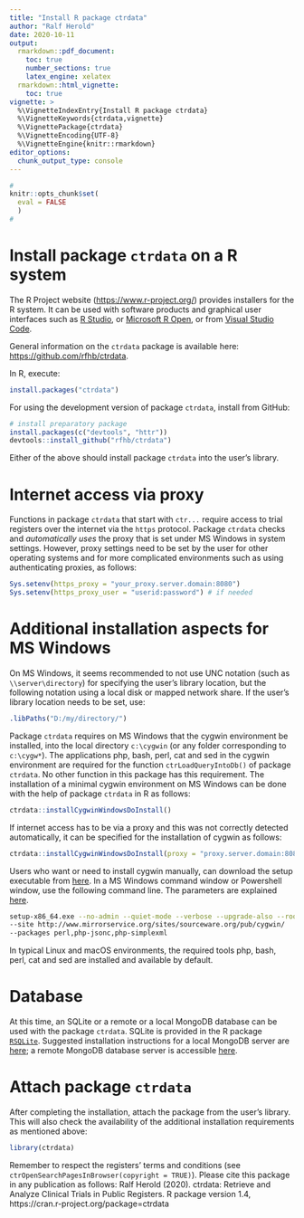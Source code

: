 ```yaml
---
title: "Install R package ctrdata"
author: "Ralf Herold"
date: 2020-10-11
output:
  rmarkdown::pdf_document:
    toc: true
    number_sections: true
    latex_engine: xelatex
  rmarkdown::html_vignette: 
    toc: true
vignette: >
  %\VignetteIndexEntry{Install R package ctrdata}
  %\VignetteKeywords{ctrdata,vignette}
  %\VignettePackage{ctrdata}
  %\VignetteEncoding{UTF-8}
  %\VignetteEngine{knitr::rmarkdown}
editor_options: 
  chunk_output_type: console
---
```


```r
#
knitr::opts_chunk$set(
  eval = FALSE
  )
#
```

# Install package `ctrdata` on a R system

The R Project website ([https://www.r-project.org/](https://www.r-project.org/)) provides installers for the R system. It can be used with software products and graphical user interfaces such as [R Studio](https://www.rstudio.com/products/RStudio/), or [Microsoft R Open](https://mran.microsoft.com/open/), or from [Visual Studio Code](https://marketplace.visualstudio.com/search?term=R&target=VSCode&category=All%20categories&sortBy=Relevance). 

General information on the `ctrdata` package is available here: [https://github.com/rfhb/ctrdata](https://github.com/rfhb/ctrdata). 

In R, execute: 

```r
install.packages("ctrdata")
```

For using the development version of package `ctrdata`, install from GitHub: 

```r
# install preparatory package
install.packages(c("devtools", "httr"))
devtools::install_github("rfhb/ctrdata")
```

Either of the above should install package `ctrdata` into the user's library. 

# Internet access via proxy

Functions in package `ctrdata` that start with `ctr...` require access to trial registers over the internet via the `https` protocol. Package `ctrdata` checks and _automatically uses_ the proxy that is set under MS Windows in system settings. However, proxy settings need to be set by the user for other operating systems and for more complicated environments such as using authenticating proxies, as follows: 

```r
Sys.setenv(https_proxy = "your_proxy.server.domain:8080")
Sys.setenv(https_proxy_user = "userid:password") # if needed
```

# Additional installation aspects for MS Windows

On MS Windows, it seems recommended to not use UNC notation (such as `\\server\directory`) for specifying the user's library location, but the following notation using a local disk or mapped network share. If the user's library location needs to be set, use: 

```r
.libPaths("D:/my/directory/")
```

Package `ctrdata` requires on MS Windows that the cygwin environment be installed, into the local directory `c:\cygwin` (or any folder corresponding to `c:\cygw*`). The applications php, bash, perl, cat and sed in the cygwin environment are required for the function `ctrLoadQueryIntoDb()` of package `ctrdata`. No other function in this package has this requirement. The installation of a minimal cygwin environment on MS Windows can be done with the help of package `ctrdata` in R as follows: 

```r
ctrdata::installCygwinWindowsDoInstall() 
```

If internet access has to be via a proxy and this was not correctly detected automatically, it can be specified for the installation of cygwin as follows: 

```r
ctrdata::installCygwinWindowsDoInstall(proxy = "proxy.server.domain:8080") 
```

Users who want or need to install cygwin manually, can download the setup executable from [here](https://cygwin.com/install.html). In a MS Windows command window or Powershell window, use the following command line. The parameters are explained [here](https://cygwin.com/faq/faq.html#faq.setup.cli). 

```bash
setup-x86_64.exe --no-admin --quiet-mode --verbose --upgrade-also --root c:/cygwin 
--site http://www.mirrorservice.org/sites/sourceware.org/pub/cygwin/ 
--packages perl,php-jsonc,php-simplexml
```

In typical Linux and macOS environments, the required tools php, bash, perl, cat and sed are installed and available by default. 

# Database

At this time, an SQLite or a remote or a local MongoDB database can be used with the package `ctrdata`. SQLite is provided in the R package [`RSQLite`](https://rsqlite.r-dbi.org/). Suggested installation instructions for a local MongoDB server are [here](https://docs.mongodb.com/manual/administration/install-community/); a remote MongoDB database server is accessible [here](https://www.mongodb.com/cloud/atlas). 

# Attach package `ctrdata`

After completing the installation, attach the package from the user's library. This will also check the availability of the additional installation requirements as mentioned above: 

```r
library(ctrdata)
```

Remember to respect the registers' terms and conditions (see `ctrOpenSearchPagesInBrowser(copyright = TRUE)`). Please cite this package in any publication as follows: Ralf Herold (2020). ctrdata: Retrieve and Analyze Clinical Trials in Public Registers. R package version 1.4, https://cran.r-project.org/package=ctrdata
